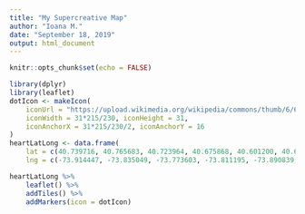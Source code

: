 ```yaml
---
title: "My Supercreative Map"
author: "Ioana M."
date: "September 18, 2019"
output: html_document
---
```


```r
knitr::opts_chunk$set(echo = FALSE)
```


```r
library(dplyr)
library(leaflet)
dotIcon <- makeIcon(
    iconUrl = "https://upload.wikimedia.org/wikipedia/commons/thumb/6/6a/Heart_left-highlight_jon_01.svg/1920px-Heart_left-highlight_jon_01.svg.png",
    iconWidth = 31*215/230, iconHeight = 31,
    iconAnchorX = 31*215/230/2, iconAnchorY = 16
)
heartLatLong <- data.frame(
    lat = c(40.739716, 40.765683, 40.723964, 40.675868, 40.601200, 40.669204, 40.704035, 40.762356),
    lng = c(-73.914447, -73.835049, -73.773603, -73.811195, -73.890839, -73.982084, -74.058988, -74.008566))

heartLatLong %>% 
    leaflet() %>%
    addTiles() %>% 
    addMarkers(icon = dotIcon)
```